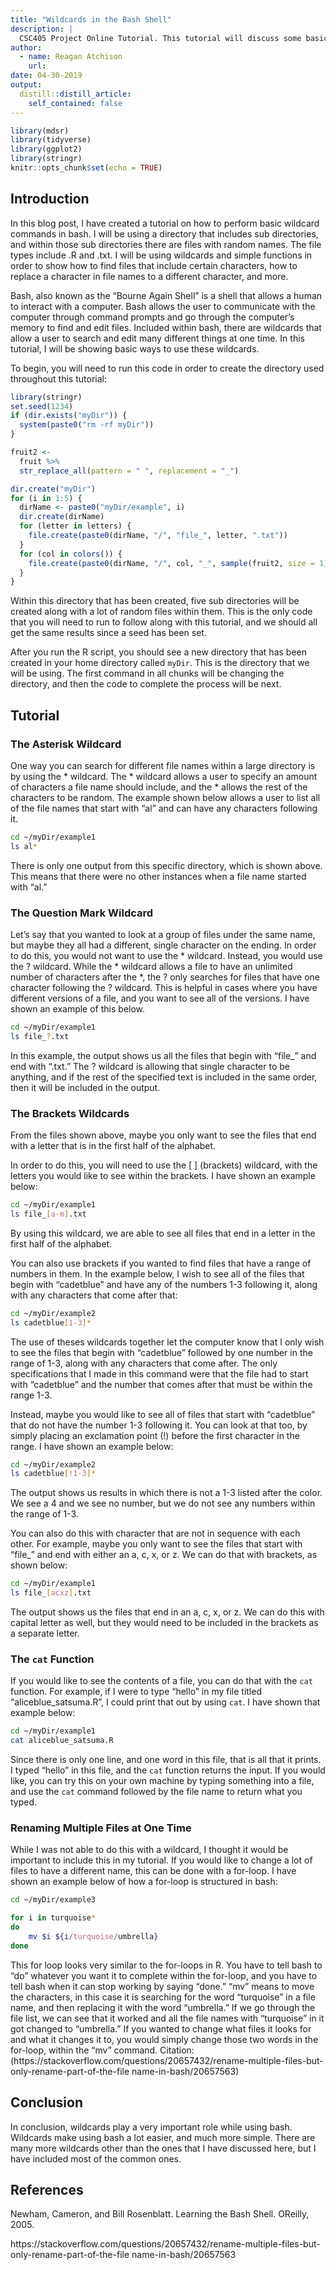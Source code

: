 ```yaml
---
title: "Wildcards in the Bash Shell"
description: |
  CSC405 Project Online Tutorial. This tutorial will discuss some basic wildcard     commands to use when you are using a large amount of files at one time.
author:
  - name: Reagan Atchison
    url: 
date: 04-30-2019
output:
  distill::distill_article:
    self_contained: false
---
```


```r
library(mdsr)
library(tidyverse)
library(ggplot2)
library(stringr)
knitr::opts_chunk$set(echo = TRUE)
```

## Introduction

In this blog post, I have created a tutorial on how to perform basic wildcard commands in bash. I will be using a directory that includes sub directories, and within those sub directories there are files with random names. The file types include .R and .txt. I will be using wildcards and simple functions in order to show how to find files that include certain characters, how to replace a character in file names to a different character, and more.

Bash, also known as the "Bourne Again Shell" is a shell that allows a human to interact with a computer. Bash allows the user to communicate with the computer through command prompts and go through the computer's memory to find and edit files. Included within bash, there are wildcards that allow a user to search and edit many different things at one time. In this tutorial, I will be showing basic ways to use these wildcards.  

To begin, you will need to run this code in order to create the directory used throughout this tutorial:

```r
library(stringr)
set.seed(1234)
if (dir.exists("myDir")) {
  system(paste0("rm -rf myDir"))
}

fruit2 <-
  fruit %>% 
  str_replace_all(pattern = " ", replacement = "_")

dir.create("myDir")
for (i in 1:5) {
  dirName <- paste0("myDir/example", i)
  dir.create(dirName)
  for (letter in letters) {
    file.create(paste0(dirName, "/", "file_", letter, ".txt"))
  }
  for (col in colors()) {
    file.create(paste0(dirName, "/", col, "_", sample(fruit2, size = 1), ".R"))
  }
}
```

Within this directory that has been created, five sub directories will be created along with a lot of random files within them. This is the only code that you will need to run to follow along with this tutorial, and we should all get the same results since a seed has been set.

After you run the R script, you should see a new directory that has been created in your home directory called `myDir`. This is the directory that we will be using. The first command in all chunks will be changing the directory, and then the code to complete the process will be next.

## Tutorial

### The Asterisk Wildcard

One way you can search for different file names within a large directory is by using the * wildcard. The * wildcard allows a user to specify an amount of characters a file name should include, and the * allows the rest of the characters to be random. The example shown below allows a user to list all of the file names that start with "al" and can have any characters following it.

```bash
cd ~/myDir/example1
ls al*
```

There is only one output from this specific directory, which is shown above. This means that there were no other instances when a file name started with "al."

### The Question Mark Wildcard

Let's say that you wanted to look at a group of files under the same name, but maybe they all had a different, single character on the ending. In order to do this, you would not want to use the * wildcard. Instead, you would use the ? wildcard. While the * wildcard allows a file to have an unlimited number of characters after the *, the ? only searches for files that have one character following the ? wildcard. This is helpful in cases where you have different versions of a file, and you want to see all of the versions. I have shown an example of this below.

```bash
cd ~/myDir/example1
ls file_?.txt
```

In this example, the output shows us all the files that begin with "file_" and end with ".txt." The ? wildcard is allowing that single character to be anything, and if the rest of the specified text is included in the same order, then it will be included in the output.

### The Brackets Wildcards

From the files shown above, maybe you only want to see the files that end with a letter that is in the first half of the alphabet. 

In order to do this, you will need to use the [ ] (brackets) wildcard, with the letters you would like to see within the brackets. I have shown an example below:

```bash
cd ~/myDir/example1
ls file_[a-m].txt
```

By using this wildcard, we are able to see all files that end in a letter in the first half of the alphabet.

You can also use brackets if you wanted to find files that have a range of numbers in them. In the example below, I wish to see all of the files that begin with "cadetblue" and have any of the numbers 1-3 following it, along with any characters that come after that:

```bash
cd ~/myDir/example2
ls cadetblue[1-3]*
```

The use of theses wildcards together let the computer know that I only wish to see the files that begin with "cadetblue" followed by one number in the range of 1-3, along with any characters that come after. The only specifications that I made in this command were that the file had to start with "cadetblue" and the number that comes after that must be within the range 1-3.

Instead, maybe you would like to see all of files that start with "cadetblue" that do not have the number 1-3 following it. You can look at that too, by simply placing an exclamation point (!) before the first character in the range. I have shown an example below:

```bash
cd ~/myDir/example2
ls cadetblue[!1-3]*
```

The output shows us results in which there is not a 1-3 listed after the color. We see a 4 and we see no number, but we do not see any numbers within the range of 1-3.

You can also do this with character that are not in sequence with each other. For example, maybe you only want to see the files that start with "file_" and end with either an a, c, x, or z. We can do that with brackets, as shown below:

```bash
cd ~/myDir/example1
ls file_[acxz].txt
```

The output shows us the files that end in an a, c, x, or z. We can do this with capital letter as well, but they would need to be included in the brackets as a separate letter.

### The `cat` Function

If you would like to see the contents of a file, you can do that with the `cat` function. For example, if I were to type "hello" in my file titled "aliceblue_satsuma.R", I could print that out by using `cat`. I have shown that example below:

```bash
cd ~/myDir/example1
cat aliceblue_satsuma.R
```

Since there is only one line, and one word in this file, that is all that it prints. I typed "hello" in this file, and the `cat` function returns the input. If you would like, you can try this on your own machine by typing something into a file, and use the `cat` command followed by the file name to return what you typed. 

### Renaming Multiple Files at One Time

While I was not able to do this with a wildcard, I thought it would be important to include this in my tutorial. If you would like to change a lot of files to have a different name, this can be done with a for-loop. I have shown an example below of how a for-loop is structured in bash:

```bash
cd ~/myDir/example3

for i in turquoise*
do
    mv $i ${i/turquoise/umbrella}
done
```

This for loop looks very similar to the for-loops in R. You have to tell bash to  "do" whatever you want it to complete within the for-loop, and you have to tell bash when it can stop working by saying "done." "mv" means to move the characters, in this case it is searching for the word "turquoise" in a file name, and then replacing it with the word "umbrella." If we go through the file list, we can see that it worked and all the file names with "turquoise" in it got changed to "umbrella." If you wanted to change what files it looks for and what it changes it to, you would simply change those two words in the for-loop, within the "mv" command. 
Citation:(https://stackoverflow.com/questions/20657432/rename-multiple-files-but-only-rename-part-of-the-file name-in-bash/20657563)



## Conclusion

In conclusion, wildcards play a very important role while using bash. Wildcards make using bash a lot easier, and much more simple. There are many more wildcards other than the ones that I have discussed here, but I have included most of the common ones.

## References

Newham, Cameron, and Bill Rosenblatt. Learning the Bash Shell. OReilly, 2005.

https://stackoverflow.com/questions/20657432/rename-multiple-files-but-only-rename-part-of-the-file name-in-bash/20657563
